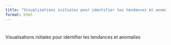 ```yaml
---
title: "Visualisations initiales pour identifier les tendances et anomalies"
format: html
---
```


# 
Visualisations initiales pour identifier les tendances et anomalies

